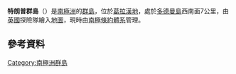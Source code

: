 {{noteTA
|1=zh-tw:川普;zh-hk:杜林普;zh-cn:特朗普;}}
{{coord|66|2|S|65|56|W|display=title}}

'''特朗普群島'''（{{lang-en|Trump Islands}}）是[[南極洲|南極洲]]的[[群島|群島]]，位於[[葛拉漢地|葛拉漢地]]，處於[[多德曼島|多德曼島]]西南面7公里，由[[英國|英國]]探險隊繪入[[地圖|地圖]]，現時由[[南極條約體系|南極條約體系]]管理。

==參考資料==
{{usgs-gazetteer}}

{{DEFAULTSORT:Trump Islands}}
[[Category:南極洲群島|Category:南極洲群島]]


{{GrahamCoast-geo-stub}}